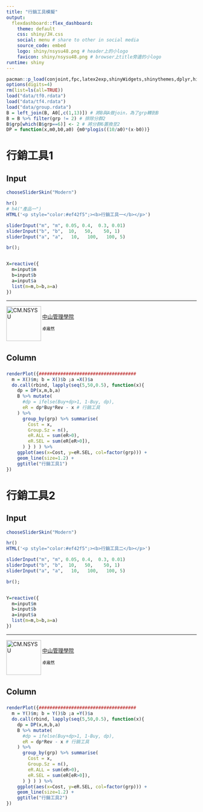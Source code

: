 ```yaml
---
title: "行銷工具模擬"
output: 
  flexdashboard::flex_dashboard:
    theme: default
    css: shiny/JH.css
    social: menu # share to other in social media
    source_code: embed 
    logo: shiny/nsysu48.png # header上的小logo
    favicon: shiny/nsysu48.png # browser上title旁邊的小logo
runtime: shiny
---
```


```r
pacman::p_load(conjoint,fpc,latex2exp,shinyWidgets,shinythemes,dplyr,highcharter,tidyverse)
options(digits=4) 
rm(list=ls(all=TRUE))
load("data/tf0.rdata")
load("data/tf4.rdata")
load("data/group.rdata")
B = left_join(B, A0[,c(1,13)]) # 將B與A做join，為了grp轉到B
B = B %>% filter(grp != 2) # 排除分群2
B$grp[which(B$grp==6)] <- 2 # 將分群6置換至2
DP = function(x,m0,b0,a0) {m0*plogis((10/a0)*(x-b0))}
```

行銷工具1 {data-orientation=columns data-icon="fa-chess"}
=====================================

Input {.sidebar  data-width=280}
-------------------------------------

```r
chooseSliderSkin("Modern")

hr()
# h4("產品一")
HTML('<p style="color:#ef42f5";><b>行銷工具一</b></p>')

sliderInput("m", "m", 0.05, 0.4,  0.3, 0.01)
sliderInput("b", "b",  10,   50,    50, 1)
sliderInput("a", "a",   10,   100,   100, 5)

br();


X=reactive({
  m=input$m
  b=input$b
  a=input$a
  list(m=m,b=b,a=a)
})
```

<hr><p>
<img src="shiny/cm_nsysu.png" alt="CM.NSYSU" height="92" align="left"> <br>
[中山管理學院](https://bap.cm.nsysu.edu.tw/) <br>
<p style="font-size:11px">卓雍然</p> <br>
</p>
 
Column  {data-width=30%}
-------------------------------------
###   {data-height=65%}

```r
renderPlot({####################################
  m = X()$m; b = X()$b ;a =X()$a
  do.call(rbind, lapply(seq(5,50,0.5), function(x){
    dp = DP(x,m,b,a)
    B %>% mutate(
      #dp = ifelse(Buy+dp>1, 1-Buy, dp),
      eR = dp*Buy*Rev - x # 行銷工具
    ) %>%
      group_by(grp) %>% summarise(
        Cost = x,
        Group.Sz = n(),
        eR.ALL = sum(eR>0),
        eR.SEL = sum(eR[eR>0]),
      ) } ) ) %>% 
    ggplot(aes(x=Cost, y=eR.SEL, col=factor(grp))) +
    geom_line(size=1.2) +
    ggtitle("行銷工具1")
}) 

```

行銷工具2 {data-orientation=columns data-icon="fa-chess"}
=====================================

Input {.sidebar  data-width=280}
-------------------------------------

```r
chooseSliderSkin("Modern")

hr()
HTML('<p style="color:#ef42f5";><b>行銷工具二</b></p>')

sliderInput("m", "m", 0.05, 0.4,  0.3, 0.01)
sliderInput("b", "b",  10,   50,    50, 1)
sliderInput("a", "a",   10,   100,   100, 5)

br();


Y=reactive({
  m=input$m
  b=input$b
  a=input$a
  list(m=m,b=b,a=a)
})
```

<hr><p>
<img src="shiny/cm_nsysu.png" alt="CM.NSYSU" height="92" align="left"> <br>
[中山管理學院](https://bap.cm.nsysu.edu.tw/) <br>
<p style="font-size:11px">卓雍然</p> <br>
</p>
 
Column  {data-width=30%}
-------------------------------------
###   {data-height=65%}

```r
renderPlot({####################################
  m = Y()$m; b = Y()$b ;a =Y()$a
  do.call(rbind, lapply(seq(5,50,0.5), function(x){
    dp = DP(x,m,b,a)
    B %>% mutate(
      #dp = ifelse(Buy+dp>1, 1-Buy, dp),
      eR = dp*Rev - x # 行銷工具
    ) %>%
      group_by(grp) %>% summarise(
        Cost = x,
        Group.Sz = n(),
        eR.ALL = sum(eR>0),
        eR.SEL = sum(eR[eR>0]),
      ) } ) ) %>% 
    ggplot(aes(x=Cost, y=eR.SEL, col=factor(grp))) +
    geom_line(size=1.2) +
    ggtitle("行銷工具2")
}) 

```
